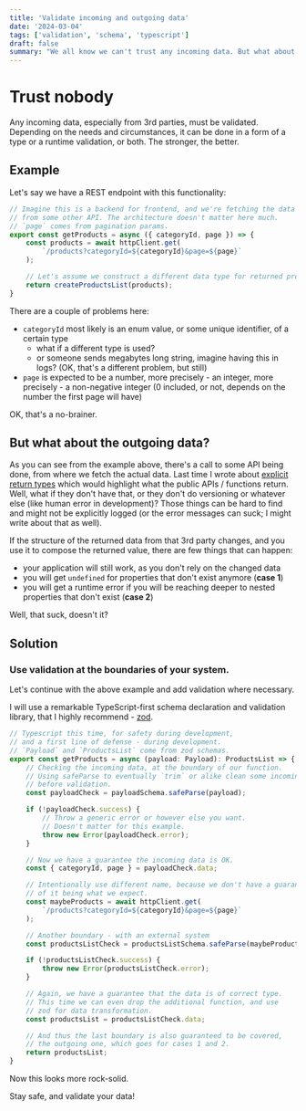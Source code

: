 ```yaml
---
title: 'Validate incoming and outgoing data'
date: '2024-03-04'
tags: ['validation', 'schema', 'typescript']
draft: false
summary: "We all know we can't trust any incoming data. But what about the data we send back?"
---
```


# Trust nobody

Any incoming data, especially from 3rd parties, must be validated. Depending on the needs and circumstances, it can be
done in a form of a type or a runtime validation, or both. The stronger, the better.

## Example

Let's say we have a REST endpoint with this functionality:

```javascript
// Imagine this is a backend for frontend, and we're fetching the data
// from some other API. The architecture doesn't matter here much.
// `page` comes from pagination params.
export const getProducts = async ({ categoryId, page }) => {
    const products = await httpClient.get(
        `/products?categoryId=${categoryId}&page=${page}`
    );

    // Let's assume we construct a different data type for returned products
    return createProductsList(products);
}
```

There are a couple of problems here:
 - `categoryId` most likely is an enum value, or some unique identifier, of a certain type
    - what if a different type is used?
    - or someone sends megabytes long string, imagine having this in logs? (OK, that's a different problem, but still)
 - `page` is expected to be a number, more precisely - an integer, more precisely - a non-negative integer (0 included, or
    not, depends on the number the first page will have)

OK, that's a no-brainer.

## But what about the outgoing data?

As you can see from the example above, there's a call to some API being done, from where we fetch the actual data.
Last time I wrote about [explicit return types](explicit-return-types) which would highlight what the public APIs / functions
return. Well, what if they don't have that, or they don't do versioning or whatever else (like human error in development)?
Those things can be hard to find and might not be explicitly logged (or the error messages can suck; I might write about
that as well).

If the structure of the returned data from that 3rd party changes, and you use it to compose the returned value, there
are few things that can happen:
 - your application will still work, as you don't rely on the changed data
 - you will get `undefined` for properties that don't exist anymore (**case 1**)
 - you will get a runtime error if you will be reaching deeper to nested properties that don't exist (**case 2**)

Well, that suck, doesn't it?

## Solution

### Use validation at the boundaries of your system.

Let's continue with the above example and add validation where necessary.

I will use a remarkable TypeScript-first schema declaration and validation library, that I highly recommend - [zod](https://zod.dev).

```typescript
// Typescript this time, for safety during development,
// and a first line of defense - during development.
// `Payload` and `ProductsList` come from zod schemas.
export const getProducts = async (payload: Payload): ProductsList => {
    // Checking the incoming data, at the boundary of our function.
    // Using safeParse to eventually `trim` or alike clean some incoming data
    // before validation.
    const payloadCheck = payloadSchema.safeParse(payload);

    if (!payloadCheck.success) {
        // Throw a generic error or however else you want.
        // Doesn't matter for this example.
        throw new Error(payloadCheck.error);
    }

    // Now we have a guarantee the incoming data is OK.
    const { categoryId, page } = payloadCheck.data;

    // Intentionally use different name, because we don't have a guarantee
    // of it being what we expect.
    const maybeProducts = await httpClient.get(
        `/products?categoryId=${categoryId}&page=${page}`
    );

    // Another boundary - with an external system
    const productsListCheck = productsListSchema.safeParse(maybeProducts);

    if (!productsListCheck.success) {
        throw new Error(productsListCheck.error);
    }

    // Again, we have a guarantee that the data is of correct type.
    // This time we can even drop the additional function, and use
    // zod for data transformation.
    const productsList = productsListCheck.data;

    // And thus the last boundary is also guaranteed to be covered,
    // the outgoing one, which goes for cases 1 and 2.
    return productsList;
}
```

Now this looks more rock-solid.

Stay safe, and validate your data!
